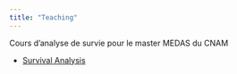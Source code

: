 ```yaml
---
title: "Teaching"
---
```


Cours d'analyse de survie pour le master MEDAS du CNAM

* [Survival Analysis](survival.html)
